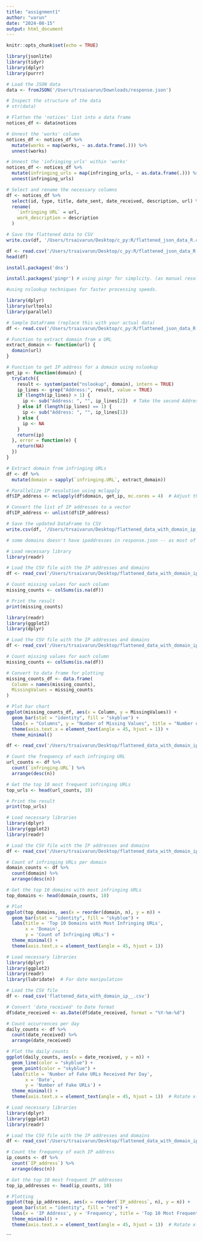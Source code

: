 ```yaml
---
title: "assignment1"
author: "varun"
date: "2024-08-15"
output: html_document
---
```




```r
knitr::opts_chunk$set(echo = TRUE)
```


```r
library(jsonlite)
library(tidyr)
library(dplyr)
library(purrr)

# Load the JSON data
data <- fromJSON('/Users/trsaivarun/Downloads/response.json')

# Inspect the structure of the data
# str(data)

# Flatten the 'notices' list into a data frame
notices_df <- data$notices

# Unnest the 'works' column
notices_df <- notices_df %>%
  mutate(works = map(works, ~ as.data.frame(.))) %>%
  unnest(works)

# Unnest the 'infringing_urls' within 'works'
notices_df <- notices_df %>%
  mutate(infringing_urls = map(infringing_urls, ~ as.data.frame(.))) %>%
  unnest(infringing_urls)

# Select and rename the necessary columns
df <- notices_df %>%
  select(id, type, title, date_sent, date_received, description, url) %>%
  rename(
    `infringing URL` = url,
    work_description = description
  )

# Save the flattened data to CSV
write.csv(df, '/Users/trsaivarun/Desktop/c_py:R/flattened_json_data_R.csv', row.names = FALSE)

```

```r
df <- read.csv('/Users/trsaivarun/Desktop/c_py:R/flattened_json_data_R.csv')
head(df)
```


```r
install.packages('dns')
```


```r
install.packages('pingr') # using pingr for simplcity. (as manual resolution takeing time)
```


```r

#using nslookup techniques for faster processing speeds.

library(dplyr)
library(urltools)
library(parallel)

# Sample DataFrame (replace this with your actual data)
df <- read.csv('/Users/trsaivarun/Desktop/c_py:R/flattened_json_data_R.csv')

# Function to extract domain from a URL
extract_domain <- function(url) {
  domain(url)
}

# Function to get IP address for a domain using nslookup
get_ip <- function(domain) {
  tryCatch({
    result <- system(paste("nslookup", domain), intern = TRUE)
    ip_lines <- grep("Address:", result, value = TRUE)
    if (length(ip_lines) > 1) {
      ip <- sub("Address: ", "", ip_lines[2])  # Take the second Address if multiple
    } else if (length(ip_lines) == 1) {
      ip <- sub("Address: ", "", ip_lines[1])
    } else {
      ip <- NA
    }
    return(ip)
  }, error = function(e) {
    return(NA)
  })
}

# Extract domain from infringing URLs
df <- df %>%
  mutate(domain = sapply(`infringing.URL`, extract_domain))

# Parallelize IP resolution using mclapply
df$IP_address <- mclapply(df$domain, get_ip, mc.cores = 4)  # Adjust the number of cores as needed

# Convert the list of IP addresses to a vector
df$IP_address <- unlist(df$IP_address)

# Save the updated DataFrame to CSV
write.csv(df, '/Users/trsaivarun/Desktop/flattened_data_with_domain_ip___R.csv', row.names = FALSE)

# some domains doesn't have ipaddresses in response.json -- as most of these are fake urls


```



```r
# Load necessary library
library(readr)

# Load the CSV file with the IP addresses and domains
df <- read_csv('/Users/trsaivarun/Desktop/flattened_data_with_domain_ip___R.csv')

# Count missing values for each column
missing_counts <- colSums(is.na(df))

# Print the result
print(missing_counts)

```



```r
library(readr)
library(ggplot2)
library(dplyr)

# Load the CSV file with the IP addresses and domains
df <- read_csv('/Users/trsaivarun/Desktop/flattened_data_with_domain_ip___R.csv')

# Count missing values for each column
missing_counts <- colSums(is.na(df))

# Convert to data frame for plotting
missing_counts_df <- data.frame(
  Column = names(missing_counts),
  MissingValues = missing_counts
)

# Plot bar chart
ggplot(missing_counts_df, aes(x = Column, y = MissingValues)) +
  geom_bar(stat = "identity", fill = "skyblue") +
  labs(x = "Columns", y = "Number of Missing Values", title = "Number of Missing Values by Column") +
  theme(axis.text.x = element_text(angle = 45, hjust = 1)) +
  theme_minimal()

```

```r
df <- read_csv('/Users/trsaivarun/Desktop/flattened_data_with_domain_ip___R.csv')

# Count the frequency of each infringing URL
url_counts <- df %>%
  count(`infringing.URL`) %>%
  arrange(desc(n))

# Get the top 10 most frequent infringing URLs
top_urls <- head(url_counts, 10)

# Print the result
print(top_urls)
```






```r
# Load necessary libraries
library(dplyr)
library(ggplot2)
library(readr)

# Load the CSV file with the IP addresses and domains
df <- read_csv('/Users/trsaivarun/Desktop/flattened_data_with_domain_ip___R.csv')

# Count of infringing URLs per domain
domain_counts <- df %>%
  count(domain) %>%
  arrange(desc(n))

# Get the top 10 domains with most infringing URLs
top_domains <- head(domain_counts, 10)

# Plot
ggplot(top_domains, aes(x = reorder(domain, n), y = n)) +
  geom_bar(stat = "identity", fill = "skyblue") +
  labs(title = 'Top 10 Domains with Most Infringing URLs',
       x = 'Domain',
       y = 'Count of Infringing URLs') +
  theme_minimal() +
  theme(axis.text.x = element_text(angle = 45, hjust = 1)) 

```

```r
# Load necessary libraries
library(dplyr)
library(ggplot2)
library(readr)
library(lubridate)  # For date manipulation

# Load the CSV file
df <- read_csv('flattened_data_with_domain_ip__.csv')

# Convert 'date_received' to Date format
df$date_received <- as.Date(df$date_received, format = "%Y-%m-%d")

# Count occurrences per day
daily_counts <- df %>%
  count(date_received) %>%
  arrange(date_received)

# Plot the daily counts
ggplot(daily_counts, aes(x = date_received, y = n)) +
  geom_line(color = "skyblue") +
  geom_point(color = "skyblue") +
  labs(title = 'Number of Fake URLs Received Per Day',
       x = 'Date',
       y = 'Number of Fake URLs') +
  theme_minimal() +
  theme(axis.text.x = element_text(angle = 45, hjust = 1))  # Rotate x-axis labels for better readability

```

```r
# Load necessary libraries
library(dplyr)
library(ggplot2)
library(readr)

# Load the CSV file with the IP addresses and domains
df <- read_csv('/Users/trsaivarun/Desktop/flattened_data_with_domain_ip___R.csv')

# Count the frequency of each IP address
ip_counts <- df %>%
  count(`IP_address`) %>%
  arrange(desc(n))

# Get the top 10 most frequent IP addresses
top_ip_addresses <- head(ip_counts, 10)

# Plotting
ggplot(top_ip_addresses, aes(x = reorder(`IP_address`, n), y = n)) +
  geom_bar(stat = "identity", fill = "red") +
  labs(x = 'IP Address', y = 'Frequency', title = 'Top 10 Most Frequent IP Addresses') +
  theme_minimal() +
  theme(axis.text.x = element_text(angle = 45, hjust = 1))  # Rotate x-axis labels for better readability

```
```

